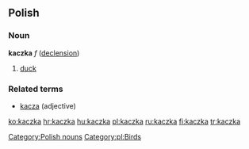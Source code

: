 ==Polish==
===Noun===
'''kaczka''' ''f'' ([[Wiktionary Appendix:Polish hard feminine noun declension|declension]])
# [[duck]]

===Related terms===
* [[kacza]] (adjective)

[[Category:Polish nouns]]
[[Category:pl:Birds]]

[[ko:kaczka]]
[[hr:kaczka]]
[[hu:kaczka]]
[[pl:kaczka]]
[[ru:kaczka]]
[[fi:kaczka]]
[[tr:kaczka]]